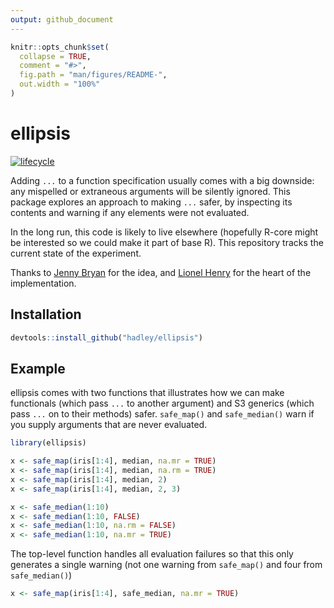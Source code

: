 ```yaml
---
output: github_document
---
```


<!-- README.md is generated from README.Rmd. Please edit that file -->

```r
knitr::opts_chunk$set(
  collapse = TRUE,
  comment = "#>",
  fig.path = "man/figures/README-",
  out.width = "100%"
)
```
# ellipsis
[![lifecycle](https://img.shields.io/badge/lifecycle-experimental-orange.svg)](https://www.tidyverse.org/lifecycle/#experimental)

Adding `...` to a function specification usually comes with a big downside: any mispelled or extraneous arguments will be silently ignored. This package explores an approach to making `...` safer, by inspecting its contents and warning if any elements were not evaluated.

In the long run, this code is likely to live elsewhere (hopefully R-core might be interested so we could make it part of base R). This repository tracks the current state of the experiment.

Thanks to [Jenny Bryan](http://github.com/jennybc) for the idea, and [Lionel Henry](http://github.com/lionel-) for the heart of the implementation.

## Installation

``` r
devtools::install_github("hadley/ellipsis")
```

## Example

ellipsis comes with two functions that illustrates how we can make functionals (which pass `...` to another argument) and S3 generics (which pass `...` on to their methods) safer. `safe_map()` and `safe_median()` warn if you supply arguments that are never evaluated.

```r
library(ellipsis)

x <- safe_map(iris[1:4], median, na.mr = TRUE)
x <- safe_map(iris[1:4], median, na.rm = TRUE)
x <- safe_map(iris[1:4], median, 2)
x <- safe_map(iris[1:4], median, 2, 3)

x <- safe_median(1:10)
x <- safe_median(1:10, FALSE)
x <- safe_median(1:10, na.rm = FALSE)
x <- safe_median(1:10, na.mr = TRUE)
```

The top-level function handles all evaluation failures so that this only generates a single warning (not one warning from `safe_map()` and four from `safe_median()`)

```r
x <- safe_map(iris[1:4], safe_median, na.mr = TRUE)
```

